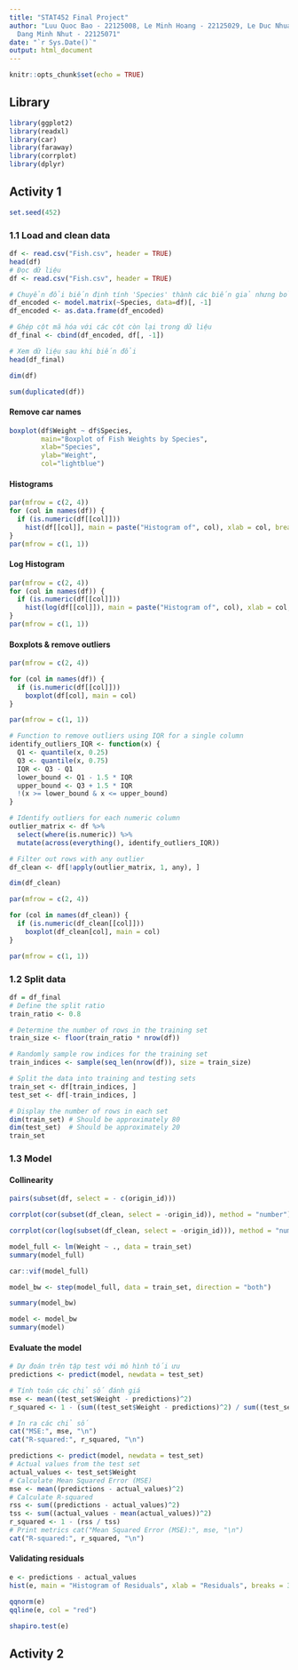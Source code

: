 ---
title: "STAT452 Final Project"
author: "Luu Quoc Bao - 22125008, Le Minh Hoang - 22125029, Le Duc Nhuan - 22125070,
  Dang Minh Nhut - 22125071"
date: "`r Sys.Date()`"
output: html_document
---

```{r setup, include=FALSE}
knitr::opts_chunk$set(echo = TRUE)
```

## Library

```{r}
library(ggplot2)
library(readxl)
library(car)
library(faraway)
library(corrplot)
library(dplyr)
```

## Activity 1

```{r}
set.seed(452)
```

### 1.1 Load and clean data

```{r}
df <- read.csv("Fish.csv", header = TRUE)
head(df)
# Đọc dữ liệu
df <- read.csv("Fish.csv", header = TRUE)

# Chuyển đổi biến định tính 'Species' thành các biến giả nhưng bỏ đi một cột để tránh dư thừa
df_encoded <- model.matrix(~Species, data=df)[, -1]
df_encoded <- as.data.frame(df_encoded)

# Ghép cột mã hóa với các cột còn lại trong dữ liệu
df_final <- cbind(df_encoded, df[, -1])

# Xem dữ liệu sau khi biến đổi
head(df_final)
```

```{r}
dim(df)
```

```{r}
sum(duplicated(df))
```

#### Remove car names

```{r}
boxplot(df$Weight ~ df$Species,
        main="Boxplot of Fish Weights by Species",
        xlab="Species",
        ylab="Weight",
        col="lightblue")
```

#### Histograms

```{r}
par(mfrow = c(2, 4))
for (col in names(df)) {
  if (is.numeric(df[[col]]))
    hist(df[[col]], main = paste("Histogram of", col), xlab = col, breaks = 30)
}
par(mfrow = c(1, 1))
```

#### Log Histogram

```{r}
par(mfrow = c(2, 4))
for (col in names(df)) {
  if (is.numeric(df[[col]]))
    hist(log(df[[col]]), main = paste("Histogram of", col), xlab = col, breaks = 30)
}
par(mfrow = c(1, 1))
```


#### Boxplots & remove outliers

```{r}
par(mfrow = c(2, 4))

for (col in names(df)) {
  if (is.numeric(df[[col]]))
    boxplot(df[col], main = col)
}

par(mfrow = c(1, 1))
```

```{r}
# Function to remove outliers using IQR for a single column
identify_outliers_IQR <- function(x) {
  Q1 <- quantile(x, 0.25)
  Q3 <- quantile(x, 0.75)
  IQR <- Q3 - Q1
  lower_bound <- Q1 - 1.5 * IQR
  upper_bound <- Q3 + 1.5 * IQR
  !(x >= lower_bound & x <= upper_bound)
}

# Identify outliers for each numeric column
outlier_matrix <- df %>%
  select(where(is.numeric)) %>%
  mutate(across(everything(), identify_outliers_IQR))

# Filter out rows with any outlier
df_clean <- df[!apply(outlier_matrix, 1, any), ]

dim(df_clean)
```

```{r}
par(mfrow = c(2, 4))

for (col in names(df_clean)) {
  if (is.numeric(df_clean[[col]]))
    boxplot(df_clean[col], main = col)
}

par(mfrow = c(1, 1))
```

### 1.2 Split data

```{r}
df = df_final
# Define the split ratio
train_ratio <- 0.8

# Determine the number of rows in the training set
train_size <- floor(train_ratio * nrow(df))

# Randomly sample row indices for the training set
train_indices <- sample(seq_len(nrow(df)), size = train_size)

# Split the data into training and testing sets
train_set <- df[train_indices, ]
test_set <- df[-train_indices, ]

# Display the number of rows in each set
dim(train_set) # Should be approximately 80
dim(test_set)  # Should be approximately 20
train_set
```

### 1.3 Model

#### Collinearity

```{r}
pairs(subset(df, select = - c(origin_id)))
```

```{r}
corrplot(cor(subset(df_clean, select = -origin_id)), method = "number")
```

```{r}
corrplot(cor(log(subset(df_clean, select = -origin_id))), method = "number")
```

```{r}
model_full <- lm(Weight ~ ., data = train_set)
summary(model_full)
```

```{r}
car::vif(model_full)
```

```{r}
model_bw <- step(model_full, data = train_set, direction = "both")
```

```{r}
summary(model_bw)
```

```{r}
model <- model_bw
summary(model)
```

#### Evaluate the model
```{r}
# Dự đoán trên tập test với mô hình tối ưu
predictions <- predict(model, newdata = test_set)

# Tính toán các chỉ số đánh giá
mse <- mean((test_set$Weight - predictions)^2)
r_squared <- 1 - (sum((test_set$Weight - predictions)^2) / sum((test_set$Weight - mean(test_set$Weight))^2))

# In ra các chỉ số
cat("MSE:", mse, "\n")
cat("R-squared:", r_squared, "\n")

```

```{r}
predictions <- predict(model, newdata = test_set) 
# Actual values from the test set 
actual_values <- test_set$Weight
# Calculate Mean Squared Error (MSE) 
mse <- mean((predictions - actual_values)^2)  
# Calculate R-squared 
rss <- sum((predictions - actual_values)^2) 
tss <- sum((actual_values - mean(actual_values))^2) 
r_squared <- 1 - (rss / tss)  
# Print metrics cat("Mean Squared Error (MSE):", mse, "\n") 
cat("R-squared:", r_squared, "\n")
```

#### Validating residuals

```{r}
e <- predictions - actual_values
hist(e, main = "Histogram of Residuals", xlab = "Residuals", breaks = 30)
```

```{r}
qqnorm(e)
qqline(e, col = "red")
```

```{r}
shapiro.test(e)
```

## Activity 2